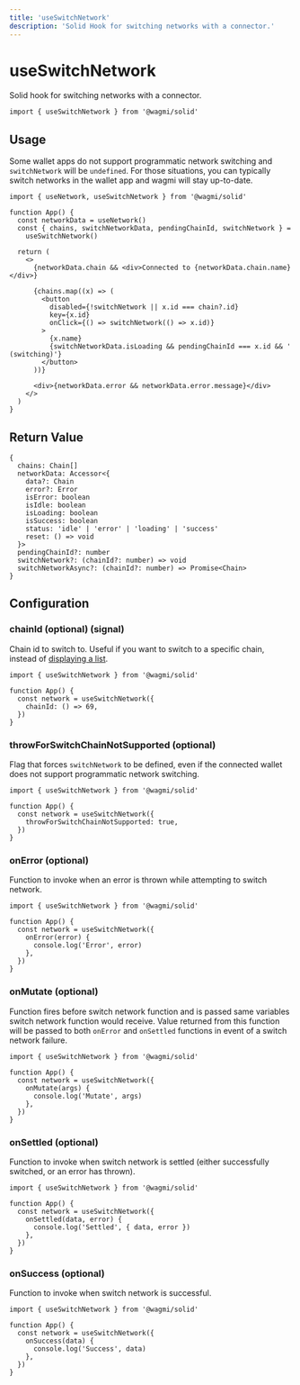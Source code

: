 ```yaml
---
title: 'useSwitchNetwork'
description: 'Solid Hook for switching networks with a connector.'
---
```


# useSwitchNetwork

Solid hook for switching networks with a connector.

```tsx
import { useSwitchNetwork } from '@wagmi/solid'
```

## Usage

Some wallet apps do not support programmatic network switching and `switchNetwork` will be `undefined`. For those situations, you can typically switch networks in the wallet app and wagmi will stay up-to-date.

```tsx
import { useNetwork, useSwitchNetwork } from '@wagmi/solid'

function App() {
  const networkData = useNetwork()
  const { chains, switchNetworkData, pendingChainId, switchNetwork } =
    useSwitchNetwork()

  return (
    <>
      {networkData.chain && <div>Connected to {networkData.chain.name}</div>}

      {chains.map((x) => (
        <button
          disabled={!switchNetwork || x.id === chain?.id}
          key={x.id}
          onClick={() => switchNetwork(() => x.id)}
        >
          {x.name}
          {switchNetworkData.isLoading && pendingChainId === x.id && ' (switching)'}
        </button>
      ))}

      <div>{networkData.error && networkData.error.message}</div>
    </>
  )
}
```

## Return Value

```tsx
{
  chains: Chain[]
  networkData: Accessor<{
    data?: Chain
    error?: Error
    isError: boolean
    isIdle: boolean
    isLoading: boolean
    isSuccess: boolean
    status: 'idle' | 'error' | 'loading' | 'success'
    reset: () => void
  }>
  pendingChainId?: number
  switchNetwork?: (chainId?: number) => void
  switchNetworkAsync?: (chainId?: number) => Promise<Chain>
}
```

## Configuration

### chainId (optional) (signal)

Chain id to switch to. Useful if you want to switch to a specific chain, instead of [displaying a list](/react/hooks/useNetwork#usage).

```tsx {5}
import { useSwitchNetwork } from '@wagmi/solid'

function App() {
  const network = useSwitchNetwork({
    chainId: () => 69,
  })
}
```

### throwForSwitchChainNotSupported (optional)

Flag that forces `switchNetwork` to be defined, even if the connected wallet does not support programmatic network switching.

```tsx {5}
import { useSwitchNetwork } from '@wagmi/solid'

function App() {
  const network = useSwitchNetwork({
    throwForSwitchChainNotSupported: true,
  })
}
```

### onError (optional)

Function to invoke when an error is thrown while attempting to switch network.

```tsx {5-7}
import { useSwitchNetwork } from '@wagmi/solid'

function App() {
  const network = useSwitchNetwork({
    onError(error) {
      console.log('Error', error)
    },
  })
}
```

### onMutate (optional)

Function fires before switch network function and is passed same variables switch network function would receive. Value returned from this function will be passed to both `onError` and `onSettled` functions in event of a switch network failure.

```tsx {5-7}
import { useSwitchNetwork } from '@wagmi/solid'

function App() {
  const network = useSwitchNetwork({
    onMutate(args) {
      console.log('Mutate', args)
    },
  })
}
```

### onSettled (optional)

Function to invoke when switch network is settled (either successfully switched, or an error has thrown).

```tsx {5-7}
import { useSwitchNetwork } from '@wagmi/solid'

function App() {
  const network = useSwitchNetwork({
    onSettled(data, error) {
      console.log('Settled', { data, error })
    },
  })
}
```

### onSuccess (optional)

Function to invoke when switch network is successful.

```tsx {5-7}
import { useSwitchNetwork } from '@wagmi/solid'

function App() {
  const network = useSwitchNetwork({
    onSuccess(data) {
      console.log('Success', data)
    },
  })
}
```
